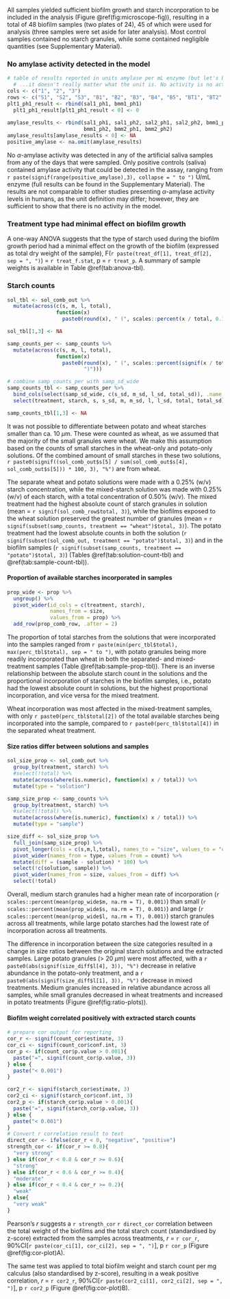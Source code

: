 All samples yielded sufficient biofilm growth and starch incorporation to be 
included in the analysis (Figure \@ref(fig:microscope-fig)), resulting in a total of 48 biofilm samples (two plates of 24),
45 of which were used for analysis (three samples were set aside for later
 analysis).
Most control samples contained no starch granules, while some contained negligible
quantities (see Supplementary Material).

### No amylase activity detected in the model

```r
# table of results reported in units amylase per mL enzyme (but let's be honest,
  # ...it doesn't really matter what the unit is. No activity is no activity)
cols <- c("1", "2", "3")  
rows <- c("S1", "S2", "S3", "B1", "B2", "B3", "B4", "B5", "BT1", "BT2", "BT3")
plt1_ph1_result <- rbind(sal1_ph1, bmm1_ph1)
  plt1_ph1_result[plt1_ph1_result < 0] <- 0
  
amylase_results <- rbind(sal1_ph1, sal1_ph2, sal2_ph1, sal2_ph2, bmm1_ph1,
                         bmm1_ph2, bmm2_ph1, bmm2_ph2)
amylase_results[amylase_results < 0] <- NA
positive_amylase <- na.omit(amylase_results)
```

No $\alpha$-amylase activity was detected in any of the artificial
saliva samples from any of the days that were sampled. Only positive controls
(saliva)
contained amylase activity that could be detected in the assay, ranging from
`r paste(signif(range(positive_amylase),3), collapse = " to ")` U/mL enzyme 
(full results can be found in the Supplementary Material).
The results are not comparable to other studies presenting $\alpha$-amylase activity
levels in humans, as the unit definition may differ; 
however, they are sufficient to show that there is no activity in the model.

### Treatment type had minimal effect on biofilm growth

A one-way ANOVA suggests that the type of starch used during the biofilm 
growth period had a minimal effect on the growth of the biofilm 
(expressed as total dry weight of the sample), F(`r paste(treat_df[1], treat_df[2], sep = ", ")`)
= `r treat_f.stat`, p = `r treat_p`.
A summary of sample weights is available in Table \@ref(tab:anova-tbl).

### Starch counts

<!-- starch counts in the solutions -->

```r
sol_tbl <- sol_comb_out %>%
  mutate(across(c(s, m, l, total), 
                function(x) 
                  paste0(round(x), " (", scales::percent(x / total, 0.1), ")"))) 

sol_tbl[1,3] <- NA
```

<!-- starch counts in the samples -->

```r
samp_counts_per <- samp_counts %>%
  mutate(across(c(s, m, l, total), 
                function(x) 
                  paste0(round(x), " (", scales::percent(signif(x / total, 3)), 
                         ")")))

# combine samp_counts_per with samp_sd_wide
samp_counts_tbl <- samp_counts_per %>%
  bind_cols(select(samp_sd_wide, c(s_sd, m_sd, l_sd, total_sd)), .name_repair = "unique") %>%
  select(treatment, starch, s, s_sd, m, m_sd, l, l_sd, total, total_sd)

samp_counts_tbl[1,3] <- NA
```

It was not possible to differentiate between potato and 
wheat starches smaller than ca. 10 $\mu$m. These were counted as wheat,
as we assumed that the majority of the small granules were wheat. We make this 
assumption based on the counts of small starches in the wheat-only and potato-only
solutions. Of the combined amount of small starches in these two solutions, 
`r paste0(signif((sol_comb_out$s[5] / sum(sol_comb_out$s[4], sol_comb_out$s[5])) * 100, 3), "%")`
are from wheat.
<!-- count of small granules from wheat solution divided by the sum of small granules 
from the potato and wheat solutions -->

<!-- absolute solution counts compared to absolute sample counts. does exposure
to higher quantities of starches mean more incorporated starches? -->
The separate wheat and potato solutions were made with a 0.25% (w/v) starch
concentration, while the mixed-starch solution was made with 0.25% (w/v) of each
starch, with a total concentration of 0.50% (w/v).
The mixed treatment had the highest absolute count of starch granules in solution (mean = `r signif(sol_comb_row$total, 3)`),
while the biofilms exposed to the wheat solution preserved the greatest number of
granules 
(mean = `r signif(subset(samp_counts, treatment == "wheat")$total, 3)`). 
The potato treatment had the lowest absolute counts in both the solution 
(`r signif(subset(sol_comb_out, treatment == "potato")$total, 3)`)
and in the biofilm samples 
(`r signif(subset(samp_counts, treatment == "potato")$total, 3)`) 
(Tables \@ref(tab:solution-count-tbl) and \@ref(tab:sample-count-tbl)).

#### Proportion of available starches incorporated in samples

```r
prop_wide <- prop %>%
  ungroup() %>%
  pivot_wider(id_cols = c(treatment, starch), 
              names_from = size, 
              values_from = prop) %>%
  add_row(prop_comb_row, .after = 2)
```

The proportion of total starches from the solutions that were incorporated 
into the samples ranged from 
`r paste(min(perc_tbl$total), max(perc_tbl$total), sep = " to ")`,
with potato granules being more readily incorporated than wheat in both the
separated- and mixed-treatment samples
(Table \@ref(tab:sample-prop-tbl)). 
There is an inverse relationship between the absolute starch count in the solutions 
and the proportional incorporation of starches in the biofilm samples, i.e., potato 
had the lowest absolute count in solutions, but the highest proportional 
incorporation, and vice versa for the mixed treatment.

<!-- mixed treatments -->
Wheat incorporation was most affected in the mixed-treatment samples, with only
`r paste0(perc_tbl$total[2])` of the total available starches being incorporated into
the sample, compared to
`r paste0(perc_tbl$total[4])`
in the separated wheat treatment.

#### Size ratios differ between solutions and samples

<!-- size proportions -->
<!-- pie charts -->

<!-- overall size trends -->

```r
sol_size_prop <- sol_comb_out %>%
  group_by(treatment, starch) %>%
  #select(!total) %>%
  mutate(across(where(is.numeric), function(x) x / total)) %>%
  mutate(type = "solution")

samp_size_prop <- samp_counts %>%
  group_by(treatment, starch) %>%
  #select(!total) %>%
  mutate(across(where(is.numeric), function(x) x / total)) %>%
  mutate(type = "sample")

size_diff <- sol_size_prop %>%
  full_join(samp_size_prop) %>%
  pivot_longer(cols = c(s,m,l,total), names_to = "size", values_to = "count") %>%
  pivot_wider(names_from = type, values_from = count) %>%
  mutate(diff = (sample - solution) * 100) %>%
  select(!c(solution, sample)) %>%
  pivot_wider(names_from = size, values_from = diff) %>%
  select(!total)
```


Overall, medium starch granules had a higher mean rate of incorporation 
(`r scales::percent(mean(prop_wide$m, na.rm = T), 0.001)`) 
than small 
(`r scales::percent(mean(prop_wide$s, na.rm = T), 0.001)`) 
and large 
(`r scales::percent(mean(prop_wide$l, na.rm = T), 0.001)`) 
starch granules across all treatments, while large potato starches had the lowest 
rate of incorporation across all treatments.

<!-- separated and mixed treatments -->
The difference in incorporation between the size categories resulted in a change
in size ratios between the original starch solutions and the extracted samples.
Large potato granules (> 20 $\mu$m) were most affected, with a 
`r paste0(abs(signif(size_diff$l[4], 3)), "%")` 
decrease in relative abundance in the potato-only treatment, and a
`r paste0(abs(signif(size_diff$l[1], 3)), "%")` 
decrease in mixed treatments. Medium granules increased in relative abundance 
across all samples, while small granules decreased in wheat treatments and 
increased in potato treatments 
(Figure \@ref(fig:ratio-plots)). 

<!-- Proportion and size ratios are the most important points to be made -->

#### Biofilm weight correlated positively with extracted starch counts

```r
# prepare cor output for reporting
cor_r <- signif(count_cor$estimate, 3)
cor_ci <- signif(count_cor$conf.int, 3)
cor_p <- if(count_cor$p.value > 0.001){
  paste("=", signif(count_cor$p.value, 3))
} else {
  paste("< 0.001")
}

cor2_r <- signif(starch_cor$estimate, 3)
cor2_ci <- signif(starch_cor$conf.int, 3)
cor2_p <- if(starch_cor$p.value > 0.001){
  paste("=", signif(starch_cor$p.value, 3))
} else {
  paste("< 0.001")
}
# Convert r correlation result to text
direct_cor <- ifelse(cor_r < 0, "negative", "positive")
strength_cor <- if(cor_r >= 0.8){
  "very strong"
} else if(cor_r < 0.8 & cor_r >= 0.6){
  "strong"
} else if(cor_r < 0.6 & cor_r >= 0.4){
  "moderate"
} else if(cor_r < 0.4 & cor_r >= 0.2){
  "weak"
} else{
  "very weak"
}
```

Pearson's *r* suggests a 
`r strength_cor` `r direct_cor` 
correlation between the total weight of the biofilms and the total starch count 
(standardised by z-score) extracted from the samples across treatments, 
*r* = `r cor_r`, 
90%CI[`r paste(cor_ci[1], cor_ci[2], sep = ", ")`],
p `r cor_p`
(Figure \@ref(fig:cor-plot)A). 

The same test was applied to total biofilm weight and starch count per mg 
calculus (also standardised by z-score), resulting in a weak positive correlation, 
*r* = `r cor2_r`, 
90%CI[`r paste(cor2_ci[1], cor2_ci[2], sep = ", ")`],
p `r cor2_p`
(Figure \@ref(fig:cor-plot)B).
